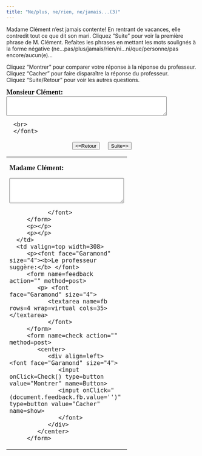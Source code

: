 ```yaml
---
title: "Ne/plus, ne/rien, ne/jamais...(3)"
---
```


Madame Clément n'est jamais contente! En rentrant de vacances, elle contredit tout ce que dit son mari. Cliquez "Suite" pour voir la première phrase de M. Clément. Refaites les phrases en mettant les mots soulignés à la forme négative (ne...pas/plus/jamais/rien/ni...ni/que/personne/pas encore/aucun(e)...

Cliquez "Montrer" pour comparer votre réponse à la réponse du professeur.\
Cliquez "Cacher" pour faire disparaître la réponse du professeur.\
Cliquez "Suite/Retour" pour voir les autres questions.


<form name=qbox action="" method=post>
   <p><font face="Garamond" size="4"><b>Monsieur Clément:<br>
      </b> 
      <textarea name=q rows=3 wrap=virtual cols=50></textarea>
      <br>
      </font>
   </p>
   <center>
      <div align=left> <font face="Garamond" size="4"> 
         <input onClick=begin(-1) type=button value="&lt;=Retour" name=show>
         &nbsp; &nbsp; 
         <input onClick=begin(1) type=button value="Suite=&gt;" name=show>
         <br>
         </font>
      </div>
   </center>
</form>
<p></p>
<p></p>
</td>
<td width=200></td>
</tr>
</tbody> 
</table>
<table width="80%" border=0 align="center">
<tbody>
   <tr>
      <td valign=top width=236>
         <p><font face="Garamond" size="4"><b>Madame Clément:</b> </font> 
         <form name=Sinput action="" method=post>
            <p> <font face="Garamond" size="4"> 
               <textarea name=Content rows=4 wrap=virtual cols=35></textarea>
               </font> 
         </form>
         <p></p>
         <p></p>
      </td>
      <td valign=top width=308>
         <p><font face="Garamond" size="4"><b>Le professeur suggère:</b> </font> 
         <form name=feedback action="" method=post>
            <p> <font face="Garamond" size="4"> 
               <textarea name=fb rows=4 wrap=virtual cols=35></textarea>
               </font> 
         </form>
         <form name=check action="" method=post>
            <center>
               <div align=left> <font face="Garamond" size="4"> 
                  <input onClick=Check() type=button value="Montrer" name=Button>
                  <input onClick="(document.feedback.fb.value='')" type=button value="Cacher" name=show>
                  </font>
               </div>
            </center>
         </form>

<SCRIPT language=Javascript><!--//
//  This code is based on a script by Marmoe Soemarmo.  
//  Dan Beeby modified it and wrote the creation interface, JavaScripts, and Perl Scripts.
//  http://lang.swarthmore.edu/mellon -- dbeeby@haverford.edu.
//  Content by Alison Murray Levine, University of Virginia, alevine@virginia.edu.
//  You may borrow and modify these scripts, but please give credit where credit is due.
	var Question= new Array();
	var Answer= new Array();
//---------------------DATA--------------------

Question[1]="M. Clément: Nous étions *déjà* arrivés à l'hôtel à cinq heures.";Question[2]="M. Clément: En arrivant, *une* chambre était libre.";Question[3]="M. Clément: La chambre avait *un balcon et une télévision*.";Question[4]="M. Clément: Nous avons attendu *quelqu'un* dans le salon de notre suite.";Question[5]="M. Clément: Les serveurs nous ont apporté *quelque chose* en attendant.";Question[6]="M. Clément: Si, ils nous ont apporté *du fromage et des biscuits*.";Question[7]="M. Clément: Nous avons vu *quelqu'un que nous connaissions* au restaurant.";Question[8]="M. Clément: En partant, nous avons acheté *quelque chose* à la boutique des souvenirs.";Question[9]="M. Clément: Si, nous avons acheté des cartes parce que ma femme aime *les cartes et les plans*.";Question[10]="M. Clément: Ma femme est *toujours* mécontente, de toute façon.";Question[11]="M. Clément: Chérie, tu veux *encore* parler?";Question[12]="Ouf!";

Answer[1]="Mme Clément: non, nous n'étions pas encore arrivés à l'hôtel à cinq heures.";Answer[2]="Mme Clément: Non, en arrivant, aucune chambre n'était libre.";Answer[3]="Mme Clément: Non, la chambre n'avait ni balcon ni télévision.";Answer[4]="Mme Clément: Non, nous n'avons attendu personne dans le salon de notre suite.";Answer[5]="Mme Clément: Non, les serveurs ne nous ont rien apporté en attendant.";Answer[6]="Mme Clément: Non, ils n'ont apporté ni fromage ni biscuits.";Answer[7]="Mme Clément: Non,  nous n'avons vu personne au restaurant.";Answer[8]="Mme Clément: Non, en partant nous n'avons rien acheté à la boutique des souvenirs.";Answer[9]="Mme Clément: Non, je n'aime ni les cartes ni les plans.";Answer[10]="Mme Clément: Non, je ne suis jamais mécontente.";Answer[11]="Mme Clément: Non, je ne veux plus parler. J'ai fini.";Answer[12]="Bonne nuit!";

//-------------------END DATA-------------

var NextQ = 0;
var QN = 0;

function begin(QN){
NextQ = NextQ + QN
	if (Question[NextQ] == null) {
alert("Il n’y a plus de questions. Cliquez sur suite/retour pour revoir les questions.")
	}
	document.feedback.fb.value=""
	document.Sinput.Content.value=""
	document.qbox.q.value=Question[NextQ]
}

function Check(){
	if (document.Sinput.Content.value == ""){
        document.feedback.fb.value="Essayez de répondre à la question avant de voir la réponse du professeur."
        }
	else{
	document.feedback.fb.value=Answer[NextQ]
}
}
//--></SCRIPT>